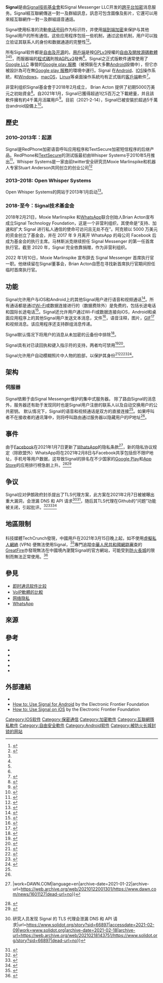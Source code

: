 {{Expand language|en}}
{{TA|G1=IT}}
{{Infobox software
| name = Signal
| logo = Signal-Logo.svg
| logo size = 150px
| screenshot = Chat signal.png
| screenshot alt = Signal的截图
| caption = Signal Android版本4.52的屏幕截图（2019年12月）
| collapsible = no
| author = 
| developer = {{Plainlist|
* [[Signal基金會|Signal基金會]]、
* Signal Messenger LLC 及其他貢獻者
  }}
| released = {{Start date and age|2014|7|29}}<ref>{{Cite news|last=Greenberg|first=Andy|date=2014-07-29|title=Your iPhone Can Finally Make Free, Encrypted Calls|work=Wired|url=https://www.wired.com/2014/07/free-encrypted-calling-finally-comes-to-the-iphone/|access-date=2015-01-08|issn=1059-1028|archive-date=2015-01-18|archive-url=https://web.archive.org/web/20150118152718/http://www.wired.com/2014/07/free-encrypted-calling-finally-comes-to-the-iphone/|dead-url=no}}</ref><ref name="Marlinspike-2014-07-29">{{cite web |url=https://whispersystems.org/blog/signal/ |title=Free, Worldwide, Encrypted Phone Calls for iPhone |publisher=Open Whisper Systems |first=Moxie |last=Marlinspike |date=2014-07-29 |accessdate=2017-01-16 |archive-date=2017-08-31 |archive-url=https://web.archive.org/web/20170831113358/https://whispersystems.org/blog/signal/ |dead-url=no }}</ref>
| latest release version = {{LSR}}
| latest preview version = {{LPR}}
| status = 活躍
| programming language = 
| platform = {{Plainlist|
* [[Android_KitKat|Android 4.4]] 及以後版本
* [[iOS_11|iOS 11.1]] 及以後版本
*基於 [[Debian|Debian]] 的發行版，如 [[Ubuntu|Ubuntu]] 等<ref name="standalone-signal-desktop">{{cite web|last1=Nonnenberg|first1=Scott|title=Standalone Signal Desktop|url=https://signal.org/blog/standalone-signal-desktop/|publisher=Open Whisper Systems|accessdate=2020-02-23|date=2020-02-23|archive-date=2020-02-15|archive-url=https://web.archive.org/web/20200215121725/https://signal.org/blog/standalone-signal-desktop/|dead-url=no}}</ref>
* [[OS_X_Yosemite|MacOS 10.10]] 或更新<ref name="standalone-signal-desktop"/>
*[[Microsoft_Windows|Windows]] 64-bit: [[Windows_7|7]],[[Windows_8|8]],[[Windows_8.1|8.1]] 及[[Windows_10|10]]<ref name="standalone-signal-desktop"/>
*[[Google_Chrome|Chrome]]（[[Chromium|Chromium]]）不再支援<ref name="standalone-signal-desktop"/>
}}
| size = <!-- 语言因平台而异
| language = 31種 -->
| genre = 加密[[即時通訊|即時通訊]]及{{le|語音通話|Voice calling}}
| license = {{Unbulleted list|用戶端：[[GNU_General_Public_License|GPLv3]]<ref name="signal-ios-github" /><ref name="signal-android-github" /><ref name="signal-desktop-github"/>|伺服器：[[AGPLv3|AGPLv3]]<ref name="Signal-Server" />}}
}}
'''Signal'''是由[[Signal技術基金會|Signal技術基金會]]和Signal Messenger LLC开发的[[跨平台|跨平台]][[加密|加密]]消息服务。Signal經互聯網傳送一對一及群組訊息，訊息可包含圖像及影片，它還可以用來經互聯網作一對一及群組語音通話。

Signal使用标准的流動[[电话号码|电话号码]]作为标识符，并使用[[端到端加密|端到端加密]]来保护与其他Signal用户的所有通信。这些应用程序包括一些机制，通过这些机制，用户可以独立验证其联系人的身份和数据通道的完整性<ref name="Frosch 2016">{{harvnb|Frosch|Mainka|Bader|Bergsma|2016}}</ref><ref name="Schröder-2016">{{harvnb|Schröder|Huber|Wind|Rottermanner|2016}}</ref>。

所有Signal软件都是[[自由及开放源代码软件|自由及开源]]的。[[用戶端|用戶端]]是按[[GPLv3|GPLv3]]授權的[[自由軟體|自由及開放源碼軟體]]<ref name="signal-ios-github" /><ref name="signal-android-github" /><ref name="signal-desktop-github"/>，而服器端的[[程式碼|程式碼]]則按[[AGPLv3|AGPLv3]]發佈<ref name="Signal-Server" />。Signal之正式版軟件通常使用了 [[Google|Google LLC]] 專營的[[Google_Play服務|Google play 服務]]（被預裝在大多數[[Android|Android]]設備中），但它亦被設計為可在無[[Google_Play服務|Google play 服務]]的環境中運行。Signal 在[[Android|Android]]、[[IOS|IOS]]操作系統，和[[Microsoft_Windows|Windows]]，[[macOS|macOS]]，[[Linux|Linux]]等桌面操作系統均有正式版的[[客户端|客戶端]]軟件<ref>{{Cite web|title=download Signal|url=https://signal.org/download/|accessdate=2021-02-14|author=|date=|format=|publisher=|language=|archive-date=2021-06-06|archive-url=https://web.archive.org/web/20210606193511/https://signal.org/download/|dead-url=no}}</ref>。

非营利组织Signal基金會于2018年2月成立， Brian Acton 提供了初期5000万美元之初始資金<ref name="Greenberg-2018-02-21">{{cite journal|last1=Greenberg|first1=Andy|title=WhatsApp Co-Founder Puts $50M Into Signal To Supercharge Encrypted Messaging|url=https://www.wired.com/story/signal-foundation-whatsapp-brian-acton/|journal=Wired|publisher=Condé Nast|accessdate=2018-02-21|date=2018-02-21|archive-date=2018-02-22|archive-url=https://web.archive.org/web/20180222022309/https://www.wired.com/story/signal-foundation-whatsapp-brian-acton/|dead-url=no}}</ref>。自2021年1月，Signal已獲得超過1亿5百万之下載總量，并且該軟件擁有約4千萬月活躍用戶<ref>{{Cite web|title=Signal Revenue & Usage Statistics (2021)|url=https://www.businessofapps.com/data/signal-statistics/|accessdate=2021-02-14|author=David Curry|date=2021-01-20|format=|work=|publisher=|language=en-US|archive-date=2021-01-26|archive-url=https://web.archive.org/web/20210126020455/https://www.businessofapps.com/data/signal-statistics/|dead-url=no}}</ref>。目前（2021-2-14），Signal已被安裝於超過5千萬台android設備上<ref>{{Cite web|title=Signal Private Messenger - Apps on Google Play|url=https://play.google.com/store/apps/details?id=org.thoughtcrime.securesms&hl=en_US&gl=US|accessdate=2021-02-14|author=|date=|format=|work=|publisher=|language=en|archive-date=2021-06-11|archive-url=https://web.archive.org/web/20210611140028/https://play.google.com/store/apps/details?id=org.thoughtcrime.securesms&hl=en_US&gl=US|dead-url=no}}</ref>。

== 歷史 ==
=== 2010–2013年：起源 ===
Signal是RedPhone加密语音呼叫应用程序和TextSecure加密短信程序的后继产品。RedPhone和[[TextSecure|TextSecure]]的测试版最初由Whisper Systems于2010年5月推出<ref name="whispersystems-2010-05-25">{{cite web|title=Announcing the public beta|url=http://www.whispersys.com/updates.html|accessdate=2015-01-22|date=2010-05-25|publisher=Whisper Systems|archiveurl=https://web.archive.org/web/20100530011131/http://www.whispersys.com/updates.html|archivedate=2010-05-30|dead-url=yes}}</ref>，Whisper Systems是一家由前twitter安全研究员Moxie Marlinspike和机器人专家Stuart Anderson共同创立的创业公司<ref>{{cite magazine|title=Company Overview of Whisper Systems Inc.|url=http://investing.businessweek.com/research/stocks/private/snapshot.asp?privcapId=141104009|magazine=Bloomberg Businessweek|accessdate=2014-03-04}}</ref>

===2013–2018: Open Whisper Systems===
Open Whisper Systems的网站于2013年1月启动<ref name="welcome">{{cite news |url=https://whispersystems.org/blog/welcome/ |title=A New Home |publisher=Open Whisper Systems |date=2013-01-21 |accessdate=2014-03-01 |archive-date=2013-04-29 |archive-url=https://web.archive.org/web/20130429181434/https://whispersystems.org/blog/welcome/ |dead-url=yes }}</ref>。

=== 2018-至今：Signal技术基金会 ===
2018年2月21日，Moxie Marlinspike 和[[WhatsApp|WhatsApp]]联合创始人Brian Acton宣布成立Signal Technology Foundation，这是一个非营利组织，其使命是“支持、加速和扩大 Signal 进行私人通信的使命可访问且无处不在”。阿克顿以 5000 万美元的资金创立了基金会，并在 2017 年 9 月离开 WhatsApp 的母公司 Facebook 后成为基金会的执行主席。马林斯派克继续担任 Signal Messenger 的第一任首席执行官。截至 2020 年，Signal 完全依靠捐赠，作为非营利组织。

2022 年1月10日，Moxie Marlinspike 宣布辞去 Signal Messenger 首席执行官一职。他继续留在Signal董事会，Brian Acton自愿在寻找新首席执行官期间担任临时首席执行官。

==功能==
Signal允许用户与iOS和Android上的其他Signal用户进行语音和视频通话<ref name="Mott-2017-03-14">{{cite web|last1=Mott|first1=Nathaniel|title=Signal's Encrypted Video Calling For iOS, Android Leaves Beta|url=http://www.tomshardware.com/news/signal-encrypted-video-calling-ios-android,33898.html|website=Tom's Hardware|publisher=Purch Group, Inc.|date=2017-03-14|accessdate=2017-03-14}}</ref>。所有通话都是通过[[Wi-Fi|Wi-Fi]]或数据连接进行的（数据费除外）是免费的，包括长途电话和国际长途电话<ref name="Evans-2014-07-29">{{cite web|url=https://techcrunch.com/2014/07/29/talk-private-to-me-free-worldwide-encrypted-voice-calls-with-signal/|title=Talk Private To Me: Free, Worldwide, Encrypted Voice Calls With Signal For iPhone|publisher=AOL|work=TechCrunch|first=Jon|last=Evans|date=2014-07-29|accessdate=2020-06-01|archive-date=2016-06-04|archive-url=https://web.archive.org/web/20160604000058/http://techcrunch.com/2014/07/29/talk-private-to-me-free-worldwide-encrypted-voice-calls-with-signal/|dead-url=no}}</ref>。Signal还允许用户通过Wi-Fi或数据连接向iOS，Android和桌面应用程序上的其他Signal用户发送文本消息，文件<ref name="arbitrary-file-types">{{cite tweet |author=Signal |user=signalapp |number=859125874901135360 |date=2017-05-01 |title= Today's Signal release for Android, iOS, and Desktop includes the ability to send arbitrary file types.|accessdate=2018-11-05 }}</ref>，语音注释，图片，[[GIF|GIF]]<ref name="giphy-update">{{cite web|last1=Lund|first1=Joshua|title=Expanding Signal GIF search|url=https://signal.org/blog/signal-and-giphy-update/|publisher=Open Whisper Systems|accessdate=2017-11-09|date=2017-11-01|archive-date=2019-09-23|archive-url=https://web.archive.org/web/20190923133209/https://signal.org/blog/signal-and-giphy-update/|dead-url=no}}</ref>和视频消息。该应用程序还支持群组消息传递。

Signal默认情况下将用户的消息从未加密的云备份中排除<ref name="Lee-2016-06-22">{{cite web|last1=Lee|first1=Micah|title=Battle of the Secure Messaging Apps: How Signal Beats WhatsApp|url=https://theintercept.com/2016/06/22/battle-of-the-secure-messaging-apps-how-signal-beats-whatsapp/|website=The Intercept|publisher=First Look Media|accessdate=2016-09-06|date=2016-06-22|archive-date=2017-02-19|archive-url=https://web.archive.org/web/20170219051224/https://theintercept.com/2016/06/22/battle-of-the-secure-messaging-apps-how-signal-beats-whatsapp/|dead-url=no}}</ref>。

Signal具有对已读回执和键入指示符的支持，两者均可禁用<ref>{{Cite web|url=http://support.signal.org/hc/en-us/articles/360007320751-How-do-I-know-if-my-message-was-delivered-or-read-|title=How do I know if my message was delivered or read?|website=Signal Support Center|publisher=Signal Messenger|language=en-US|access-date=2019-02-22|archive-date=2020-01-29|archive-url=https://web.archive.org/web/20200129133823/https://support.signal.org/hc/en-us/articles/360007320751-How-do-I-know-if-my-message-was-delivered-or-read-|dead-url=no}}</ref><ref>{{Cite web|url=http://support.signal.org/hc/en-us/articles/360020798451-Typing-Indicators|title=Typing Indicators|website=Signal Support Center|publisher=Signal Messenger|language=en-US|access-date=2019-02-22|archive-date=2019-02-23|archive-url=https://web.archive.org/web/20190223020338/https://support.signal.org/hc/en-us/articles/360020798451-Typing-Indicators|dead-url=no}}</ref>。

Signal允许用户自动模糊照片中人物的脸部，以保护其身份<ref>{{Cite web|last=O'Flaherty|first=Kate|title=Signal Will Now Blur Protesters’ Faces: Here’s How It Works|url=https://www.forbes.com/sites/kateoflahertyuk/2020/06/04/secure-messaging-app-signal-launches-new-feature-to-protect-protestors-identities/|access-date=2020-06-05|website=Forbes|language=en|archive-date=2020-06-04|archive-url=https://web.archive.org/web/20200604123732/https://www.forbes.com/sites/kateoflahertyuk/2020/06/04/secure-messaging-app-signal-launches-new-feature-to-protect-protestors-identities/|dead-url=no}}</ref><ref>{{Cite web|last=Vincent|first=James|date=2020-06-04|title=Signal announces new face-blurring tool for Android and iOS|url=https://www.theverge.com/2020/6/4/21280112/signal-face-blurring-tool-ios-android-update|access-date=2020-06-05|website=The Verge|language=en|archive-date=2020-06-04|archive-url=https://web.archive.org/web/20200604123950/https://www.theverge.com/2020/6/4/21280112/signal-face-blurring-tool-ios-android-update|dead-url=no}}</ref><ref>{{Cite web|last=Yeo|first=Amanda|title=Signal's new blur tool will help hide protesters' identities|url=https://mashable.com/article/signal-blur-tool-messaging-app-protestors-anonymous-identity-police-brutality/|access-date=2020-06-05|website=Mashable|language=en|archive-date=2020-06-05|archive-url=https://web.archive.org/web/20200605151205/https://mashable.com/article/signal-blur-tool-messaging-app-protestors-anonymous-identity-police-brutality/|dead-url=no}}</ref><ref>{{Cite web|last=|first=|date=|title=Blur tools for Signal|url=https://signal.org/blog/blur-tools/|dead-url=no|archive-url=https://web.archive.org/web/20200605063939/https://signal.org/blog/blur-tools/|archive-date=2020-06-05|access-date=2020-06-05|website=signal.org}}</ref>。
==架构==
===伺服器===
Signal依赖于由Signal Messenger维护的集中式服务器。 除了路由Signal的消息外，服务器还有助于发现同时也是Signal用户注册的联系人以及自动交换用户的公共密钥。 默认情况下，Signal的语音和视频通话是双方的直接连接<ref name="Mott-2017-03-14"/>。如果呼叫者不在接收者的通讯簿中，则将呼叫路由通过服务器以隐藏用户的IP地址<ref name="Mott-2017-03-14"/>。

== 事件 ==
{{main|2021年社交移民潮}}
由于[[Facebook|Facebook]]在2021年1月7日更新了[[WhatsApp|WhatsApp]]的隐私条款<ref>{{Cite web|title='We can’t see your private messages': WhatsApp seeks to reassure users after new policy sparks exodus|url=https://www.dawn.com/news/1601127|accessdate=2021-01-12|date=2021-01-12|last=Reuters|first=Dawn com {{!}}|work=DAWN.COM|language=en|archive-date=2021-01-22|archive-url=https://web.archive.org/web/20210122001301/https://www.dawn.com/news/1601127|dead-url=no}}</ref>，新的隐私协议规定（除欧盟外）WhatsApp将在2021年2月8日与Facebook共享包括但不限IP地址，手机号等用户数据，这导致Signal的排名在不少国家的[[Google_Play|Google Play]]和[[App_Store_(iOS/iPadOS)|App Store]]的应用排行榜急剧上升。<ref>{{Cite web|title=美区应用榜单急剧变化，私密通讯 App 霸榜！|url=https://www.chainnews.com/articles/428752402331.htm|accessdate=2021-01-12|work=ChainNews|language=zh-hans}}{{Dead link}}</ref><ref>{{Cite web|title=Signal hits No. 1 in Apple's App Store after Elon Musk boost|url=https://www.msn.com/en-us/news/technology/signal-hits-no-1-in-apples-app-store-after-elon-musk-boost/ar-BB1cEXbb|accessdate=2021-01-12|work=www.msn.com|archive-date=2021-01-14|archive-url=https://web.archive.org/web/20210114113531/https://www.msn.com/en-us/news/technology/signal-hits-no-1-in-apples-app-store-after-elon-musk-boost/ar-BB1cEXbb|dead-url=no}}</ref>

== 争议 ==
Signal应对伊朗政府封杀提出了TLS代理方案，此方案在2021年2月7日被被曝出重大漏洞，会泄漏 DNS 和 API 请求<ref>{{Cite web|title=奇客Solidot {{!}} 研究人员发现 Signal 的 TLS 代理会泄漏 DNS 和 API 请求|url=https://www.solidot.org/story?sid=66897|accessdate=2021-02-09|work=www.solidot.org|archive-date=2021-02-18|archive-url=https://web.archive.org/web/20210218143751/https://www.solidot.org/story?sid=66897|dead-url=no}}</ref><ref>{{Cite web|title=Traffic not routed to TLS proxies can expose users to censors|url=https://community.signalusers.org/t/traffic-not-routed-to-tls-proxies-can-expose-users-to-censors/27479|accessdate=2021-02-09|date=2021-02-06|work=Signal Community|language=en-US|archive-date=2021-02-09|archive-url=https://web.archive.org/web/20210209145524/https://community.signalusers.org/t/traffic-not-routed-to-tls-proxies-can-expose-users-to-censors/27479|dead-url=no}}</ref>，随后其TLS代理在Github的“问题”功能被关闭，引起批评。<ref>{{Citation|title=signalapp/Signal-TLS-Proxy|url=https://github.com/signalapp/Signal-TLS-Proxy|publisher=Signal|date=2021-02-09|accessdate=2021-02-09|archive-date=2021-02-12|archive-url=https://web.archive.org/web/20210212115555/https://github.com/signalapp/Signal-TLS-Proxy|dead-url=no}}</ref><ref>{{Cite web|title=Signal's TLS Proxy Failed to be Probing Resistant and seems leaky · Issue #60 · net4people/bbs|url=https://github.com/net4people/bbs/issues/60|accessdate=2021-02-09|work=GitHub|language=en|archive-date=2021-03-03|archive-url=https://web.archive.org/web/20210303034436/https://github.com/net4people/bbs/issues/60|dead-url=no}}</ref><ref>{{cite news |author1=Ankush Das |title=Signal Needs to do Better For its Response to the Anti-Censorship Community |url=https://news.itsfoss.com/signal-github-controversy/ |accessdate=2021-02-17 |work=It's FOSS News |date=2021-02-17 |archive-date=2021-02-25 |archive-url=https://web.archive.org/web/20210225163921/https://news.itsfoss.com/signal-github-controversy/ |dead-url=no }}</ref>

==地區限制==
==={{PRC}}===
{{main|防火长城|中华人民共和国网络审查}}
科技媒體TechCrunch發現，中國用戶在2021年3月15日晚上起，如不使用[[虛擬私人網絡|虛擬私人網絡]] (VPN) 便無法使用Signal，<ref>{{cite news |url=https://businessdigest.io/article/%E5%95%86%E6%A5%AD%E7%86%B1%E8%A9%B1/6699/%E5%95%86%E6%A5%AD%E7%86%B1%E8%A9%B1-%E8%BC%AA%E5%88%B0Signal%E6%93%AC%E9%81%AD%E4%B8%AD%E5%9C%8B%E5%B0%81%E6%AE%BA-%E4%B8%80%E5%9C%96%E7%9C%8B%E6%B8%85%E8%A2%AB%E4%B8%AD%E5%9C%8B%E7%A6%81%E7%94%A8%E9%AB%98%E9%A0%BBAPP |title=輪到Signal擬遭中國封殺，一圖看清被中國禁用高頻APP |publisher=Business Digest |date=2021-03-17 |language=zh |archiveurl=https://web.archive.org/web/20210318023713/https://businessdigest.io/article/%E5%95%86%E6%A5%AD%E7%86%B1%E8%A9%B1/6699/%E5%95%86%E6%A5%AD%E7%86%B1%E8%A9%B1-%E8%BC%AA%E5%88%B0Signal%E6%93%AC%E9%81%AD%E4%B8%AD%E5%9C%8B%E5%B0%81%E6%AE%BA-%E4%B8%80%E5%9C%96%E7%9C%8B%E6%B8%85%E8%A2%AB%E4%B8%AD%E5%9C%8B%E7%A6%81%E7%94%A8%E9%AB%98%E9%A0%BBAPP |archivedate=2021-03-18 |deadurl=no |accessdate=2021-03-18 }}</ref>專門追蹤[[中華人民共和國網路審查|中華人民共和國網路審查]]的[[GreatFire|GreatFire]]亦發現無法在中國境內瀏覽Signal的官方網站，可能受到[[防火長城|防火長城]]的限制而無法正常使用。<ref>{{cite news|url=https://www.thestandnews.com/technology/中國疑封鎖即時通訊軟件-signal/|title=中國疑封鎖即時通訊軟件 Signal|publisher=立場新聞|date=2021年3月16日|language=zh|accessdate=2021年6月27日|archive-date=2021年3月16日|archive-url=https://web.archive.org/web/20210316054146/https://www.thestandnews.com/technology/%E4%B8%AD%E5%9C%8B%E7%96%91%E5%B0%81%E9%8E%96%E5%8D%B3%E6%99%82%E9%80%9A%E8%A8%8A%E8%BB%9F%E4%BB%B6-signal/|dead-url=no}}</ref>
==={{flag|Iran}}===
{{空章节}}

==參見==
{{Portal|言论自由|自由軟體|电信}}
*[[即时通讯软件比较|即时通讯软件比较]]
*[[VoIP軟體的比較|VoIP軟體的比較]]
*[[网络隐私|网络隐私]]
*[[WhatsApp|WhatsApp]]

== 來源 ==
{{Reflist|2|refs=
<ref name="signal-ios-github">{{cite web |url=https://github.com/WhisperSystems/Signal-iOS |title=Signal-iOS |author=Open Whisper Systems |website=GitHub |accessdate=2015-01-14 |archive-date=2014-11-11 |archive-url=https://web.archive.org/web/20141111134037/https://github.com/WhisperSystems/Signal-iOS |dead-url=no }}</ref>

<ref name="signal-android-github">{{cite web |url=https://github.com/WhisperSystems/Signal-Android |title=Signal-Android |author=Open Whisper Systems |website=GitHub |accessdate=2015-11-05 |archive-date=2015-12-30 |archive-url=https://web.archive.org/web/20151230221156/https://github.com/WhisperSystems/Signal-Android |dead-url=no }}</ref>

<ref name="signal-desktop-github">{{cite web |url=https://github.com/WhisperSystems/Signal-Desktop |title=Signal-Desktop |author=Open Whisper Systems |website=GitHub |accessdate=2016-04-07 |archive-date=2016-04-08 |archive-url=https://web.archive.org/web/20160408205540/https://github.com/WhisperSystems/Signal-Desktop |dead-url=no }}</ref>

<ref name="Signal-Server">{{cite web |url=https://github.com/whispersystems/Signal-Server/ |title=Signal-Server |author=Open Whisper Systems |website=GitHub |accessdate=2016-11-21 |archive-date=2016-12-28 |archive-url=https://web.archive.org/web/20161228222103/https://github.com/WhisperSystems/Signal-Server |dead-url=no }}</ref>
}}

==參考==
{{Refbegin|30em}}
* {{cite web|last1=Cohn-Gordon|first1=Katriel|last2=Cremers|first2=Cas|last3=Dowling|first3=Benjamin|last4=Garratt|first4=Luke|last5=Stebila|first5=Douglas|title=A Formal Security Analysis of the Signal Messaging Protocol|url=https://eprint.iacr.org/2016/1013.pdf|website=Cryptology ePrint Archive|publisher=International Association for Cryptologic Research (IACR)|format=PDF|date=2016-10-25|ref={{harvid|Cohn-Gordon|Cremers|Dowling|Garratt|2016}}|accessdate=2017-01-13|archive-date=2017-02-22|archive-url=https://web.archive.org/web/20170222185244/https://eprint.iacr.org/2016/1013.pdf|dead-url=no}}
* {{Cite conference |last1=Frosch |first1=Tilman |last2=Mainka |first2=Christian |last3=Bader |first3=Christoph |last4=Bergsma |first4=Florian |last5=Schwenk |first5=Jörg |last6=Holz |first6=Thorsten |title=How Secure is TextSecure? |conference=2016 IEEE European Symposium on Security and Privacy (EuroS&P) |publisher=IEEE |url=http://ieeexplore.ieee.org/document/7467371/ |format= |location=Saarbrücken, Germany |date=March 2016 |pages=457–472 |doi=10.1109/EuroSP.2016.41 |isbn=978-1-5090-1752-2 |ref={{harvid|Frosch|Mainka|Bader|Bergsma|2016}} |accessdate=2016-09-28 |archive-date=2016-11-05 |archive-url=https://web.archive.org/web/20161105064348/http://ieeexplore.ieee.org/document/7467371/ |dead-url=no }}
* {{Cite conference|last1=Rottermanner|first1=Christoph|last2=Kieseberg|first2=Peter|last3=Huber|first3=Markus|last4=Schmiedecker|first4=Martin|last5=Schrittwieser|first5=Sebastian|title=Privacy and Data Protection in Smartphone Messengers|url=https://www.sba-research.org/wp-content/uploads/publications/paper_drafthp.pdf|format=PDF|conference=Proceedings of the 17th International Conference on Information Integration and Web-based Applications & Services (iiWAS2015)|publisher=ACM International Conference Proceedings Series|isbn=978-1-4503-3491-4|date=December 2015|ref={{harvid|Rottermanner|Kieseberg|Huber|Schmiedecker|2015}}|accessdate=2016-03-18|archive-date=2016-03-27|archive-url=https://web.archive.org/web/20160327011416/https://www.sba-research.org/wp-content/uploads/publications/paper_drafthp.pdf|dead-url=no}}
* {{cite conference|last1=Schröder|first1=Svenja|last2=Huber|first2=Markus|last3=Wind|first3=David|last4=Rottermanner|first4=Christoph|title=When Signal hits the Fan: On the Usability and Security of State-of-the-Art Secure Mobile Messaging|date=2016-07-18|url=https://www.internetsociety.org/sites/default/files/09%20when-signal-hits-the-fan-on-the-usability-and-security-of-state-of-the-art-secure-mobile-messaging.pdf|format=PDF|publisher=Internet Society (ISOC)|conference=Proceedings of the 1st European Workshop on Usable Security (EuroUSEC ’16)|location=Darmstadt, Germany|isbn=1-891562-45-2|ref={{harvid|Schröder|Huber|Wind|Rottermanner|2016}}|accessdate=2016-08-29|deadurl=yes|archiveurl=https://web.archive.org/web/20160828135326/https://www.internetsociety.org/sites/default/files/09%20when-signal-hits-the-fan-on-the-usability-and-security-of-state-of-the-art-secure-mobile-messaging.pdf|archivedate=2016-08-28}}
* {{cite conference |first1=Nik |last1=Unger |first2=Sergej |last2=Dechand |first3=Joseph |last3=Bonneau |first4=Sascha |last4=Fahl |first5=Henning |last5=Perl |first6=Ian Avrum |last6=Goldberg |first7=Matthew |last7=Smith |title=SoK: Secure Messaging |publisher=IEEE Computer Society's Technical Committee on Security and Privacy |conference=Proceedings of the 2015 IEEE Symposium on Security and Privacy |year=2015 |pages=232–249 |isbn= |doi=10.1109/SP.2015.22 |url=http://ieee-security.org/TC/SP2015/papers-archived/6949a232.pdf |format=PDF |ref={{harvid|Unger|Dechand|Bonneau|Fahl|2015}} |access-date=2017-01-13 |archive-date=2016-03-04 |archive-url=https://web.archive.org/web/20160304002758/http://ieee-security.org/TC/SP2015/papers-archived/6949a232.pdf |dead-url=no }}
{{Refend}}

==外部連結==
{{Commons category|Open Whisper Systems}}
* {{Official}}
* [https://ssd.eff.org/en/module/how-use-signal-android How to: Use Signal for Android]{{Wayback|url=https://ssd.eff.org/en/module/how-use-signal-android |date=20170124042804 }} by the Electronic Frontier Foundation
* [https://ssd.eff.org/en/module/how-use-signal-ios/ How to: Use Signal on iOS]{{Wayback|url=https://ssd.eff.org/en/module/how-use-signal-ios/ |date=20170124042717 }} by the Electronic Frontier Foundation

{{加密软件}}
{{即时通讯客户端}}
[[Category:IOS软件|Category:IOS软件]]
[[Category:保密通信|Category:保密通信]]
[[Category:加密軟件|Category:加密軟件]]
[[Category:互聯網隱私軟件|Category:互聯網隱私軟件]]
[[Category:自由安全軟件|Category:自由安全軟件]]
[[Category:Android软件|Category:Android软件]]
[[Category:被防火长城封锁的网站|Category:被防火长城封锁的网站]]